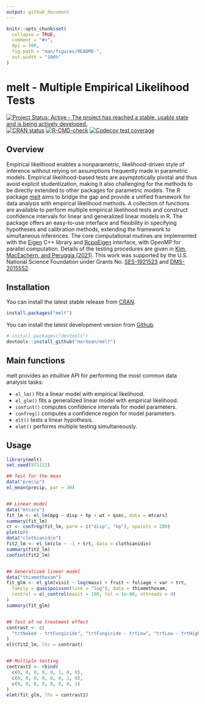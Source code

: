 ```yaml
---
output: github_document
---
```


<!-- README.md is generated from README.Rmd. Please edit that file -->

```r
knitr::opts_chunk$set(
  collapse = TRUE,
  comment = "#>",
  dpi = 300,
  fig.path = "man/figures/README-",
  out.width = "100%"
)
```

# melt - Multiple Empirical Likelihood Tests
<!-- badges: start -->
[![Project Status: Active - The project has reached a stable, usable state and is being actively developed.](https://www.repostatus.org/badges/latest/active.svg)](https://www.repostatus.org/#active)
[![CRAN status](https://www.r-pkg.org/badges/version/melt)](https://CRAN.R-project.org/package=melt)
[![R-CMD-check](https://github.com/markean/melt/actions/workflows/check-standard.yaml/badge.svg)](https://github.com/markean/melt/actions/workflows/check-standard.yaml)
[![Codecov test coverage](https://codecov.io/gh/markean/melt/branch/master/graph/badge.svg)](https://app.codecov.io/gh/markean/melt?branch=master)
<!-- badges: end -->

## Overview
Empirical likelihood enables a nonparametric, likelihood-driven style of inference without relying on assumptions frequently made in parametric models.
Empirical likelihood-based tests are asymptotically pivotal and thus avoid explicit studentization, making it also challenging for the methods to be directly extended to other packages for parametric models. 
The R package [melt](https://cran.r-project.org/package=melt) aims to bridge the gap and provide a unified framework for data analysis with empirical likelihood methods.
A collection of functions are available to perform multiple empirical likelihood tests and construct confidence intervals for linear and generalized linear models in R.
The package offers an easy-to-use interface and flexibility in specifying hypotheses and calibration methods, extending the framework to simultaneous inferences.
The core computational routines are implemented with the [Eigen](https://eigen.tuxfamily.org/index.php?title=Main_Page) C++ library and [RcppEigen](https://cran.r-project.org/package=RcppEigen) interface, with OpenMP for parallel computation. 
Details of the testing procedures are given in [Kim, MacEachern, and Peruggia (2021)](https://arxiv.org/abs/2112.09206). 
This work was supported by the U.S. National Science Foundation under Grants No. [SES-1921523](https://nsf.gov/awardsearch/showAward?AWD_ID=1921523) and [DMS-2015552](https://nsf.gov/awardsearch/showAward?AWD_ID=2015552).

## Installation
You can install the latest stable release from [CRAN](https://cran.r-project.org/package=melt).
```r
install.packages("melt")
```
You can install the latest development version from
[Github](https://github.com/markean/melt).
```r
# install.packages("devtools")
devtools::install_github("markean/melt")
```

## Main functions
melt provides an intuitive API for performing the most common data analysis tasks:

* `el_lm()` fits a linear model with empirical likelihood.
* `el_glm()` fits a generalized linear model with empirical likelihood.
* `confint()` computes confidence intervals for model parameters.
* `confreg()` computes a confidence region for model parameters.
* `elt()` tests a linear hypothesis.
* `elmt()` performs multiple testing simultaneously.

## Usage
```r
library(melt)
set.seed(971112)

## Test for the mean
data("precip")
el_mean(precip, par = 30)


## Linear model
data("mtcars")
fit_lm <- el_lm(mpg ~ disp + hp + wt + qsec, data = mtcars)
summary(fit_lm)
cr <- confreg(fit_lm, parm = c("disp", "hp"), npoints = 200)
plot(cr)
data("clothianidin")
fit2_lm <- el_lm(clo ~ -1 + trt, data = clothianidin)
summary(fit2_lm)
confint(fit2_lm)


## Generalized linear model
data("thiamethoxam")
fit_glm <- el_glm(visit ~ log(mass) + fruit + foliage + var + trt,
  family = quasipoisson(link = "log"), data = thiamethoxam,
  control = el_control(maxit = 100, tol = 1e-08, nthreads = 4)
)
summary(fit_glm)


## Test of no treatment effect
contrast <- c(
  "trtNaked - trtFungicide", "trtFungicide - trtLow", "trtLow - trtHigh"
)
elt(fit2_lm, lhs = contrast)


## Multiple testing
contrast2 <- rbind(
  c(0, 0, 0, 0, 0, 1, 0, 0),
  c(0, 0, 0, 0, 0, 0, 1, 0),
  c(0, 0, 0, 0, 0, 0, 0, 1)
)
elmt(fit_glm, lhs = contrast2)
```

